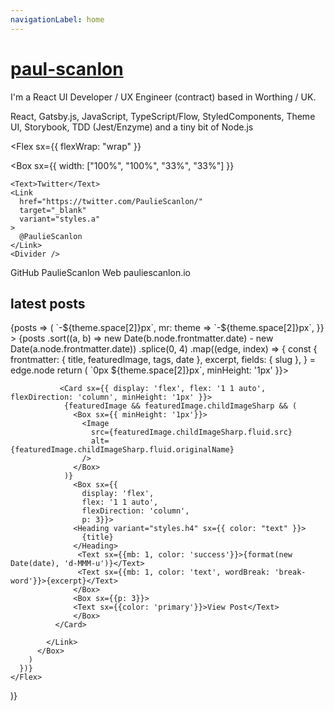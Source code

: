 ```yaml
---
navigationLabel: home
---
```



# [paul-scanlon](#paul-scanlon)

I'm a React UI Developer / UX Engineer (contract) based in Worthing / UK.

React, Gatsby.js, JavaScript, TypeScript/Flow, StyledComponents, Theme UI, Storybook, TDD (Jest/Enzyme) and a tiny bit of Node.js

<Divider />

<Flex
  sx={{
    flexWrap: "wrap"
  }}
>
  <Box
    sx={{
      width: ["100%", "100%", "33%", "33%"]
    }}
  >
    <Text>Twitter</Text>
    <Link
      href="https://twitter.com/PaulieScanlon/"
      target="_blank"
      variant="styles.a"
    >
      @PaulieScanlon
    </Link>
    <Divider />
  </Box>
  <Box
    sx={{
      width: ["100%", "100%", "33%", "33%"]
    }}
  >
    <Text>GitHub</Text>
    <Link
      href="https://github.com/PaulieScanlon/"
      target="_blank"
      variant="styles.a"
    >
      PaulieScanlon
    </Link>
    <Divider />
  </Box>
  <Box
    sx={{
      width: ["100%", "100%", "33%", "33%"]
    }}
  >
    <Text>Web</Text>
    <Link
      href="http://www.pauliescanlon.io/"
      target="_blank"
      variant="styles.a"
    >
      pauliescanlon.io
    </Link>
    <Divider />
  </Box>
</Flex>

<Divider/>

## latest posts

<SourceList filter="posts">
  {posts => (
    <Flex
      sx={{
        flexWrap: "wrap",
        ml: theme => `-${theme.space[2]}px`,
        mr: theme => `-${theme.space[2]}px`,
      }}
    >
      {posts
      .sort((a, b) => new Date(b.node.frontmatter.date) - new Date(a.node.frontmatter.date))
      .splice(0, 4)
      .map((edge, index) => {
        const {
          frontmatter: { title, featuredImage, tags, date },
          excerpt,
          fields: { slug },
        } = edge.node
        return (
          <Box
            key={index}
            sx={{ display: 'flex', flex: '1 1 auto', flexDirection: 'column', mb: 3, 
            maxWidth: ["100%", "100%", "50%", "50%"],
            width: ["100%", "100%", "50%", "50%"] }}
          >
             <Link href={slug} sx={{ textDecoration: "none", display: 'flex', flex: '1 1 auto', flexDirection: 'column', m: theme => `0px ${theme.space[2]}px`, minHeight: '1px' }}>
    
               <Card sx={{ display: 'flex', flex: '1 1 auto', flexDirection: 'column', minHeight: '1px' }}>
                {featuredImage && featuredImage.childImageSharp && (
                  <Box sx={{ minHeight: '1px'}}>
                    <Image
                      src={featuredImage.childImageSharp.fluid.src}
                      alt={featuredImage.childImageSharp.fluid.originalName}
                    />
                  </Box>
                )}
                  <Box sx={{ 
                    display: 'flex', 
                    flex: '1 1 auto', 
                    flexDirection: 'column', 
                    p: 3}}>
                  <Heading variant="styles.h4" sx={{ color: "text" }}>
                    {title}
                  </Heading>
                   <Text sx={{mb: 1, color: 'success'}}>{format(new Date(date), 'd-MMM-u')}</Text>
                   <Text sx={{mb: 1, color: 'text', wordBreak: 'break-word'}}>{excerpt}</Text>
                  </Box>
                  <Box sx={{p: 3}}>
                  <Text sx={{color: 'primary'}}>View Post</Text>
                  </Box>
              </Card>
   
            </Link> 
          </Box>
        )
      })}
    </Flex>
  )}
</SourceList>